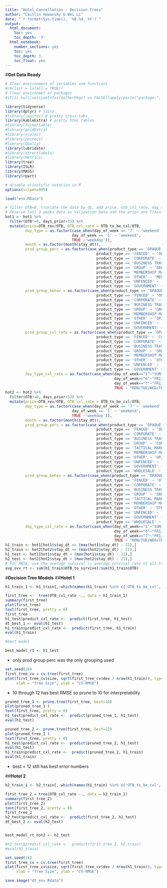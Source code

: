 ```yaml
---
title: "Hotel Cancellation - Decision Trees"
author: "Caitlin Howansky & Wei Li"
date: "`r format(Sys.time(), '%B %d, %Y')`"
output:
  html_document:
    toc: yes
    toc_depth: '3'
  html_notebook:
    number_sections: yes
    toc: yes
    toc_depth: 3
    toc_float: yes
---
```


#__Get Data Ready__
```r
# Clear environment of variables and functions
#rm(list = ls(all = TRUE)) 
# Clear environmet of packages
#if(is.null(sessionInfo()$otherPkgs) == FALSE)lapply(paste("package:", names(sessionInfo()$otherPkgs), sep=""), detach, character.only = #TRUE, unload = TRUE)
```

```r
library(tidyverse) 
library(dplyr) # joins
#library(janitor) # pretty cross-tabs
library(kableExtra) # pretty html tables
#library(formattable)
#library(gridExtra)
#library(scales)
#library(pastecs)
#library(GGally)
library(lubridate)
#library(directlabels)
#library(Metrics)
library(tree)
library(ISLR)
library(MASS)
library(rpart)

```

```r
# disable scientific notation in R
options(scipen=999)
```


```r
load("env.RData")
```




```r
# filter OTB=0, truncate the data by dp, add price, otb_cxl_rate, day_type, month, regrouping tags to the dataset
# Reserve last 3 weeks data as Validation Data and the prior are Training Data
hot1 <- hot1 %>% 
  filter(OTB!=0, days_prior<33) %>% 
  mutate(price=OTB_rev/OTB, OTB_cxl_rate = OTB_to_be_cxl/OTB,
         day_type = as.factor(case_when(day_of_week == '7' ~ 'weekend',
                              day_of_week == '1' ~ 'weekend', 
                              TRUE ~'weekday')),
         month = as.factor(month(stay_dt)),
         prod_group_perc = as.factor(case_when(product_type == 'OPAQUE' ~ 'OP/FENC',
                                         product_type == 'FENCED' ~ 'OP/FENC',
                                         product_type == 'CORPORATE' ~ 'CORP/BUS',
                                         product_type == 'BUSINESS TRAVEL AGENCIES' ~ 'CORP/BUS',
                                         product_type == 'GROUP' ~ 'GROUP',
                                         product_type == 'MEMBERSHIP MARKETING' ~ 'MEM/OTHER',
                                         product_type == 'OTHER' ~ 'MEM/OTHER',
                                         product_type == 'UNFENCED' ~ 'GOV/UNFENC',
                                         product_type == 'GOVERNMENT' ~ 'GOV/UNFENC')),
         prod_group_behav = as.factor(case_when(product_type == 'OPAQUE' ~ 'OP/FENC/OTH',
                                         product_type == 'FENCED' ~ 'OP/FENC/OTH',
                                         product_type == 'CORPORATE' ~ 'CORPORATE',
                                         product_type == 'BUSINESS TRAVEL AGENCIES' ~ 'GOV/BUS/MEM',
                                         product_type == 'GROUP' ~ 'GROUP',
                                         product_type == 'MEMBERSHIP MARKETING' ~ 'GOV/BUS/MEM',
                                         product_type == 'OTHER' ~ 'OP/FENC/OTH',
                                         product_type == 'UNFENCED' ~ 'UNFENCED',
                                         product_type == 'GOVERNMENT' ~ 'GOV/BUS/MEM')),
         prod_group_cxl_rate = as.factor(case_when(product_type == 'OPAQUE' ~ 'GOV/UNFEN/OP',
                                         product_type == 'FENCED' ~ 'CORP/FEN/MEM',
                                         product_type == 'CORPORATE' ~ 'CORP/FEN/MEM',
                                         product_type == 'BUSINESS TRAVEL AGENCIES' ~ 'OTH/BTA',
                                         product_type == 'GROUP' ~ 'GROUP',
                                         product_type == 'MEMBERSHIP MARKETING' ~ 'CORP/FEN/MEM',
                                         product_type == 'OTHER' ~ 'OTH/BTA',
                                         product_type == 'UNFENCED' ~ 'GOV/UNFEN/OP',
                                         product_type == 'GOVERNMENT' ~ 'GOV/UNFEN/OP')),
         day_type_cxl_rate = as.factor(case_when(day_of_week=="1"~"SUN", 
                                                 day_of_week=="6"~"FRI/SAT",
                                                 day_of_week=="7"~"FRI/SAT",
                                                 TRUE ~ "MON/TUE/WED/THU")))
hot2 <- hot2 %>% 
  filter(OTB!=0, days_prior<32) %>% 
  mutate(price=OTB_rev/OTB, OTB_cxl_rate = OTB_to_be_cxl/OTB,
         day_type = as.factor(case_when(day_of_week == '7' ~ 'weekend',
                              day_of_week == '1' ~ 'weekend', 
                              TRUE ~'weekday')),
         month = as.factor(month(stay_dt)),
         prod_group_perc = as.factor(case_when(product_type == 'OPAQUE' ~ 'OP/FENC/OTH',
                                         product_type == 'FENCED' ~ 'OP/FENC/OTH',
                                         product_type == 'CORPORATE' ~ 'CORP/GROUP/TACT',
                                         product_type == 'BUSINESS TRAVEL AGENCIES' ~ 'UNF/WHOLE/MEM/BUS',
                                         product_type == 'GROUP' ~ 'CORP/GROUP/TACT',
                                         product_type == 'TACTICAL MARKETING' ~ 'CORP/GROUP/TACT',
                                         product_type == 'MEMBERSHIP MARKETING' ~ 'UNF/WHOLE/MEM/BUS',
                                         product_type == 'OTHER' ~ 'OP/FENC/OTH',
                                         product_type == 'UNFENCED' ~ 'UNF/WHOLE/MEM/BUS',
                                         product_type == 'GOVERNMENT' ~ 'GOVERNMENT',
                                         product_type == 'WHOLESALE' ~ 'UNF/WHOLE/MEM/BUS')),
         prod_group_behav = as.factor(case_when(product_type == 'OPAQUE' ~ 'OTH/OPA/FEN',
                                         product_type == 'FENCED' ~ 'OTH/OPA/FEN',
                                         product_type == 'CORPORATE' ~ 'CORP/MEMB/WHOLE',
                                         product_type == 'BUSINESS TRAVEL AGENCIES' ~ 'BTA/UNFEN/CORP/MM',
                                         product_type == 'GROUP' ~ 'GROUP',
                                         product_type == 'TACTICAL MARKETING' ~ 'TACT/WHOLE',
                                         product_type == 'MEMBERSHIP MARKETING' ~ 'BTA/UNFEN/CORP/MM',
                                         product_type == 'OTHER' ~ 'OTH/OPA/FEN',
                                         product_type == 'UNFENCED' ~ 'BTA/UNFEN/CORP/MM',
                                         product_type == 'GOVERNMENT' ~ 'GOVERNMENT',
                                         product_type == 'WHOLESALE' ~ 'TACT/WHOLE')),
         day_type_cxl_rate = as.factor(case_when(day_of_week=="1"~"SUN", 
                                                 day_of_week=="6"~"FRI/SAT",
                                                 day_of_week=="7"~"FRI/SAT",
                                                 TRUE ~ "MON/TUE/WED/THU")))
h1_train <- hot1[hot1$stay_dt <= (max(hot1$stay_dt) - 21),]
h2_train <- hot2[hot2$stay_dt <= (max(hot2$stay_dt) - 21),]
h1_test <- hot1[hot1$stay_dt > (max(hot1$stay_dt) - 21),]
h2_test <- hot2[hot2$stay_dt > (max(hot2$stay_dt) - 21),]
# For MASE, use the average survival (= average survival rate of all training data * OTB) as the naive forecast.
avg_svv_rt <- sum(h1_train$OTB_to_survive)/sum(h1_train$OTB)
```



#__Decision Tree Models__
##__Hotel 1__

```r
h1_train_1 <- h1_train[,-which(names(h1_train) %in% c('OTB_to_be_cxl', 'OTB_to_survive', 'OTB_rev_to_be_cxl', 'OTB_rev_to_survive', 'daily_gross_rev', 'daily_cxl_rev', 'daily_net_rev', 'cummulative_gross_rev', 'cummulative_cxl_rev', 'OTB_rev', 'month'))]
```


```r
first_tree <-  tree(OTB_cxl_rate ~., data = h1_train_1)
summary(first_tree)
plot(first_tree)
text(first_tree, pretty = 0)
first_tree
h1_test$predict_cxl_rate <-  predict(first_tree, h1_test)
dt_best_1 <- eval(h1_test)
h1_train$predict_cxl_rate <-  predict(first_tree, h1_train)
eval(h1_train)

#best model 

best_model_rt <- h1_test
```

- only prod group perc was the only grouping used


```r
set.seed(18)
first_tree_cv = cv.tree(first_tree)
plot(first_tree_cv$size, sqrt(first_tree_cv$dev / nrow(h1_train)), type = "b",
     xlab = "Tree Size", ylab = "CV-RMSE")
```
- 10 through 12 has best RMSE so prune to 10 for interpretability


```r
pruned_tree_1 <- prune.tree(first_tree, best=10)
plot(pruned_tree_1 )
text(first_tree, pretty = 0)
h1_test$predict_cxl_rate <-  predict(pruned_tree_1, h1_test)
eval(h1_test)
```

```r
pruned_tree_2 <- prune.tree(first_tree, best=12)
plot(pruned_tree_1 )
text(first_tree, pretty = 0)
h1_test$predict_cxl_rate <-  predict(pruned_tree_2, h1_test)
eval(h1_test)
h1_train$predict_cxl_rate <-  predict(pruned_tree_2, h1_train)
eval(h1_train)
```

- best = 12 still has best error numbers




##__Hotel 2__

```r
h2_train_1 <- h2_train[,-which(names(h1_train) %in% c('OTB_to_be_cxl', 'OTB_to_survive', 'OTB_rev_to_be_cxl', 'OTB_rev_to_survive', 'daily_gross_rev', 'daily_cxl_rev', 'daily_net_rev', 'cummulative_gross_rev', 'cummulative_cxl_rev', 'OTB_rev', 'month'))]
```


```r
first_tree_2 = tree(OTB_cxl_rate ~., data = h2_train_1)
summary(first_tree_2)
plot(first_tree_2)
text(first_tree_2, pretty = 0)
first_tree_2
h2_test$predict_cxl_rate <-  predict(first_tree_2, h2_test)
dt_best_2 <- eval(h2_test)


best_model_rt_hot2 <- h2_test

#h2_test$predict_cxl_rate <-  predict(first_tree_2, h2_train)
#eval(h2_train)
```


```r
set.seed(18)
first_tree_cv = cv.tree(first_tree)
plot(first_tree_cv$size, sqrt(first_tree_cv$dev / nrow(h1_train)), type = "b",
     xlab = "Tree Size", ylab = "CV-RMSE")
```


```r
save.image("dt_env.Rdata")
```

